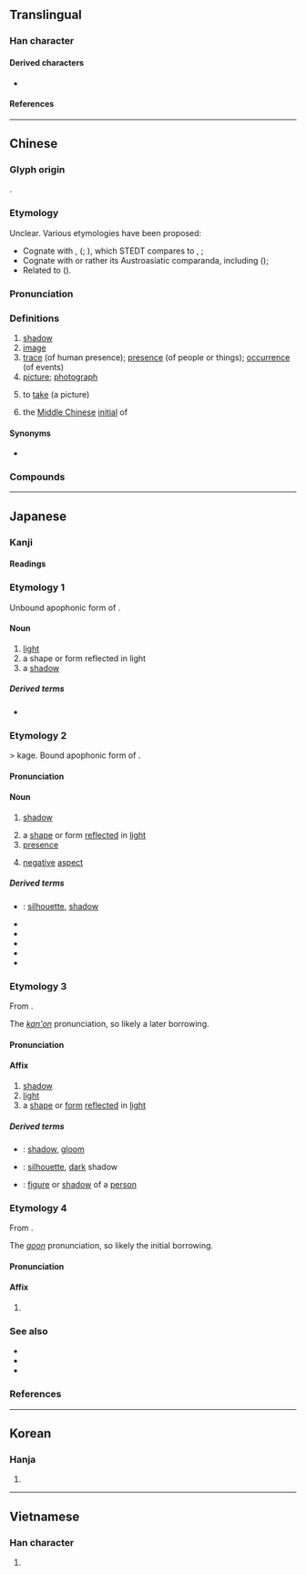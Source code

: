 {{character info}}
==Translingual==
{{stroke order|strokes=15}}

===Han character===
{{Han char|rn=59|rad=彡|as=12|sn=15|four=62922|canj=AFHHH|ids=⿰景彡}}

====Derived characters====
* {{l|mul|[[𡂵]], [[𤂖]], [[𥶩]]}}

====References====
{{Han ref|kx=0364.190|dkj=10019|dj=0684.050|hdz=20857.040|uh=5F71}}

----

==Chinese==
{{zh-forms|alt=𢒈-second round simplified}}

===Glyph origin===
{{Han etym}}
{{Han compound|景|彡|ls=psc|c1=p|c2=s}}.

===Etymology===
Unclear. Various etymologies have been proposed:
* Cognate with {{och-l|景|image}}, {{och-l|鏡|mirror}} ({{zh-ref|Wang, 1982}}; {{zh-ref|Baxter and Sagart, 2014}}), which STEDT compares to {{cog|tbq-kuk-pro|*klaaŋ-I}}, {{m|tbq-kuk-pro|*klaan-II||to shine; light; bright}};
* Cognate with {{och-l|英|brilliant; flower}} or rather its Austroasiatic comparanda, including {{cog|mkh-ban-pro|*ʔaːŋ||bright (light)}} ({{zh-ref|Schuessler, 2007}});
* Related to {{och-l|苑|garden}} ({{zh-ref|Schuessler, 2007}}).

===Pronunciation===
{{zh-pron
|m=yǐng,er=y
|m_note=yǐngr - “shadow; reflection; vague impression”
|m-s=yin3
|dg=йин2
|c=jing2,jeng2
|c_note=jing2 - literary; jeng2 - vernacular (rare)
|c-t=yen2,yiang2
|c-t_note=yen2 - literary; yiang2 - vernacular
|g=iang3/in3
|g_note=iang3 - vernacular; in3 - literary
|h=pfs=yáng;gd=yang3
|j=ing2
|mb=iǒ̤ng
|md=ōng/īng
|md_note=ōng - vernacular; īng - literary
|mn=iáⁿ/ńg/éng
|mn_note=iáⁿ - vernacular; ńg - vernacular (limited, e.g. {{zh-l|樹影|tr=-}}); éng - literary
|mn-t=ian2
|w=2in
|x=in3
|mc=y
|oc=y
|ma=
|cat=n,c:v
}}

===Definitions===
{{zh-hanzi}}

# [[shadow]]
# [[image]]
# [[trace]] (of human presence); [[presence]] (of people or things); [[occurrence]] (of events)
# [[picture]]; [[photograph]]
# {{lb|zh|Cantonese}} to [[take]] (a picture)
# {{zh-div|母}} {{lb|zh|Chinese linguistics}} the [[Middle Chinese]] [[initial]] of {{ltc-l|影}}

====Synonyms====
{{zh-dial|影子}}
{{zh-dial|照片}}
* {{sense|to take a picture}} {{qualifier|Mandarin}} {{zh-l|拍}}

===Compounds===
{{zh-der|電影:film, movie|影響:influence|三影郎中|不見人影|不見蹤影|二輪電影|人影|人影兒|伴唱影碟|來蹤去影|倒影|倩影|倫敦影展|側影|偶影|傍個影兒|儷影|儷影雙雙|光影|全景電影|刀光劍影|剪影|劇情影片|動畫影像|化為泡影|北非諜影|匿影藏形|半影|卡通電影|卦影|古人影子|合影|君影草|吠影吠聲|含沙射影|吹影鏤塵|商業影片|喜劇電影|坎城影展|報導攝影|夢幻泡影|天文攝影|如影相隨|如影隨形|孤形吊影|孤形單影|孤形隻影|孤身隻影|實況錄影|實驗電影|射影|小影|小電影|帆影|幻影|幽夢影|弄影|弓影杯蛇|弓影浮杯|弔影|張三影|形單影單|形單影支|形單影隻|形孤影寡|形孤影隻|形影|形影不離|形影相依|形影相弔|形影相追|形影相隨|形影相顧|形隻影單|彩影|影不離燈|影中蛇|影事|影人|影像|影像合成|影像處理|影兒|影劇|影占|影印|影印本|影印機|影友會|影后|影圈|影城|影堂|影塑|影壁|影壇|影子|影子內閣|影子政府|影子花|影宋抄本|影寫本|影射|影展|影帝|影帶|影形不離|影影|影影綽綽|影戤|影戲|影戲人兒|影星|影本|影格|影業|影燈|影片|影碟|影神|影視|影視卡|影評|影評家|影調|影調劇|影跡|影蹤|影身|影迷|影鈔本|影附|影院|影隻形單|影集|影音光碟|影音統碟|影響力|後影|從影|心影|息影|息影園林|息影林泉|成人電影|投影|投影機|投影片|投影畫|投影畫法|抱影|抹不著影|拍電影|捉影捕風|捉風捕影|捕影拿風|捕影繫風|捕風捉影|捕風繫影|掠影|探竿影草|推理電影|握風捕影|搏影|攝影|攝影室|攝影小說|攝影師|攝影棚|攝影機|放影機|放映影幕|數位影像|數位影碟|斂影逃形|新聞剪影|日不移影|暗影|暗香疏影|書影|有味電影|有感電影|有聲電影|有點影兒|望風捕影|望風撲影|木偶影片|杆影|杯弓蛇影|東京影展|杳無蹤影|柏林影展|柳影花陰|桑榆暮影|標高投影|水光雲影|沒形沒影|沒影兒|沒影子|沒有影兒|泡影|浮光掠影|潛影|潛骸竄影|灤州影|無形無影|無影無形|無影無蹤|無聲電影|無蹤無影|燭影搖紅|燭影斧聲|環幕電影|瓦影龜魚|畏影惡跡|畏影而走|留影|畫影圖形|疏影|疑影|皮影戲|真影|眼影|碟影機|碟影片|科幻電影|立竿見影|立體影像|立體影片|立體攝影|立體電影|竹影|紐約影展|紙上電影|縮影|縮影微捲|繪影繪聲|繪聲繪影|繫風捕影|美術電影|背影|航空攝影|萍蹤浪影|藏形匿影|藏頭漏影|蟾影|衣香鬢影|衾影無慚|複合攝影|負影|蹤影|躡影追風|身影|近焦攝影|迴清倒影|追蹤覓影|追風捕影|追風覓影|追風躡影|透視縮影|遙測影像|錄影|錄影帶|錄影機|錄影碟|錄影節目|錄放影機|鏤塵吹影|陰影|陰影法|隻影全無|隻身孤影|雁影分飛|雷射攝影|電影圈|電影小說|電影文化|電影明星|電影業|電影票|電影美術|電影藝術|電影街|電影語言|電影院|電視影像|電視影片|電視影集|露天電影|響答影隨|頭影|顧影|顧影弄姿|顧影自憐|顯影|顯微書影|駒影|驢皮影|高速攝影|鬼影|鬼影子|鬼影幢幢|魅影|麗影|黑影|黑白影片|龕影|黃色電影|知影:chai-iáⁿ|有影:yû-yáng|月影}}

{{zh-cat|Photography}}

----

==Japanese==

===Kanji===
{{ja-kanji|grade=c|rs=彡12}}

====Readings====
{{ja-readings
|goon=よう
|kanon=えい
|kun=かげ-
}}

===Etymology 1===
Unbound apophonic form of {{m|ja|影|tr=kaga}}.

====Noun====
{{ja-noun|かが}}

# [[light]]
# a shape or form reflected in light
# a [[shadow]]

=====Derived terms=====
* {{ja-r|鏡|かがみ}}

===Etymology 2===
{{ja-kanjitab|かげ|yomi=k}}
{{suffix|ja|影|tr1=kaga|い|tr2=i}} > kage. Bound apophonic form of {{m|ja|影|tr=kaga}}.

====Pronunciation====
{{ja-pron|yomi=k|かげ|acc=1|acc_ref=DJR,NHK}}

====Noun====
{{ja-noun|かげ}}

# [[shadow]]
#: {{ja-usex|馬の'''影'''|うま の '''かげ'''|a '''shadow''' of a horse}}
# a [[shape]] or form [[reflected]] in [[light]]
# [[presence]]
#: {{ja-usex|この町は'''影'''が薄い。|この まち は '''かげ''' が うすい。|This town's '''presence''' is little.}}
# [[negative]] [[aspect]]

=====Derived terms=====
{{der-top}}
* {{ja-r|影%法%師|かげ%ぼう%し}}: [[silhouette]], [[shadow]]
* {{ja-r|月%影|つき%かげ}}
* {{ja-r|空%影|そら%かげ}}
* {{ja-r|山%影|やま%かげ}}
* {{ja-r|闇%影|やみ%かげ}}
* {{ja-r|日%影|ひ%かげ}}
{{der-bottom}}

===Etymology 3===
{{ja-kanjitab|えい|yomi=kanon}}
From {{der|ja|ltc|sort=えい|-}} {{ltc-l|影}}.

The ''[[漢音#Japanese|kan'on]]'' pronunciation, so likely a later borrowing.

====Pronunciation====
{{ja-pron|えい|y=kanon}}

====Affix====
{{ja-pos|affix|えい}}

# [[shadow]]
# [[light]]
# a [[shape]] or [[form]] [[reflect]]ed in [[light]]

=====Derived terms=====
{{der-top}}
* {{ja-r|暗%影|あん%えい}}: [[shadow]], [[gloom]]
* {{ja-r|黒%影|こく%えい}}: [[silhouette]], [[dark]] shadow
* {{ja-r|人%影|じん%えい}}: [[figure]] or [[shadow]] of a [[person]]
{{der-bottom}}

===Etymology 4===
{{ja-kanjitab|よう|yomi=goon}}
From {{der|ja|ltc|sort=よう|-}} {{ltc-l|影}}.

The ''[[呉音#Japanese|goon]]'' pronunciation, so likely the initial borrowing.

====Pronunciation====
{{ja-pron|よう|y=goon}}

====Affix====
{{ja-pos|affix|よう}}

# {{lb|ja|rare}} {{alternative form of|ja|影|tr=ei}}

===See also===
* {{ja-r|陰|かげ}}
* {{ja-r|日%陰|ひ%かげ}}
* {{ja-r|陰%影|いん%えい}}

===References===
<references/>

----

==Korean==

===Hanja===
{{ko-hanja|그림자|영}}

# {{hanja form of|영|[[shadow]]}}

----

==Vietnamese==

===Han character===
{{vi-readings|reading=ảnh|rs=彡12}}

# {{rfdef|vi|sort=彡12}}
